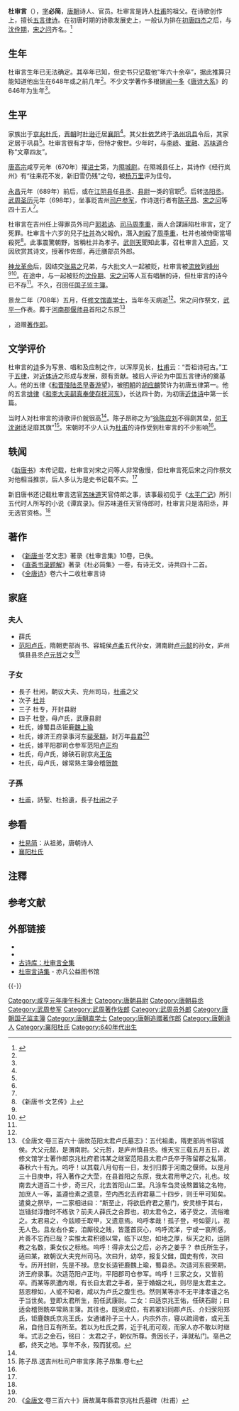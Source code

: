 

{{東亞男性歷史人物
|國家=唐
|圖片名稱=Tang dynasty poet Du Shenyan.jpg
|圖片大小 =250px
|姓名= 杜審言
|字= 必簡
|號=
|名稱= 杜甫
|身份= 诗人
|族裔 = [[汉族|汉族]]
|籍貫= 唐朝巩县（今河南巩义市）
|祖籍= 杜陵（今陝西省西安市）
|出生日期= 約莫 [[唐太宗|唐太宗]][[貞觀|貞觀]]二十一年前<br />(648年)
|出生地點  =
|逝世日期=[[唐中宗|唐中宗]][[景龍|景龍]]二年五月<br />{{Death year and age|708|648}}
|墓葬=[[河南府|河南府]][[偃師縣|偃師縣]]首阳之東原
|祠廟=
|通稱= 
|父親=[[杜依藝|杜依藝]]
|母親=
|繼母=
|妻=盧氏、薛氏
|妻之父=
|異母兄弟=
|異母姊妹=
|子=[[杜閒|杜閒]]<br />[[杜並|杜並]]<br />[[杜專|杜專]]<br />[[杜登|杜登]]
|女=杜氏(嫁蜀縣丞鉅鹿[[魏上瑜|魏上瑜]])<br />杜氏(嫁濟王府錄事河東[[裴榮期|裴榮期]])<br />杜氏(嫁平陽郡司倉參軍范陽[[盧正均|盧正均]])<br />杜氏(嫁硤石縣尉京兆[[王佑|王佑]])<br />杜氏(嫁常熟主簿會稽[[賀酰|賀酰]])
|其他親屬=祖父：[[杜魚石|杜魚石]]<br />子孫：詩聖[[杜甫|杜甫]]<br />杜穎<br />杜觀<br />杜豐<br />杜氏
|後世尊稱= 
|著作   = 《杜審言詩集》(後人編輯)
}}



'''杜审言'''（{{bd|？||708年|catIdx=D杜}}），[[表字|字]]'''必简'''，[[唐朝|唐朝]]诗人、官员。杜审言是詩人[[杜甫|杜甫]]的祖父。在诗歌创作上，擅长[[五言律诗|五言律诗]]。在初唐时期的诗歌发展史上，一般认为排在[[初唐四杰|初唐四杰]]之后，与[[沈佺期|沈佺期]]，[[宋之问|宋之问]]齐名。<ref name="傅璇琮">{{cite book |author1=傅璇琮 |title=唐代诗人丛考 |date=2003 |publisher=中华书局 |location=北京 |isbn=7101035965 |pages=22-39}}</ref>

==生年==
杜审言生年已无法确定。其卒年已知，但史书只记载他“年六十余卒”，据此推算只能知道他出生在648年或之前几年<ref name="傅璇琮" />。不少文学著作多根据[[闻一多|闻一多]]《[[唐诗大系|唐诗大系]]》的646年为生年<ref name="傅璇琮" />。

== 生平 ==

家族出于[[京兆杜氏|京兆杜氏]]，[[晋朝|晋朝]]时[[杜逊|杜逊]]迁居[[襄阳|襄阳]]<ref name="傅璇琮" />。其父[[杜依艺|杜依艺]]终于[[洛州_(唐朝)|洛州]][[巩县|巩县]]令后，其家定居于巩县<ref name="傅璇琮" />。杜审言很有才华，但恃才傲世。少年时，与[[李峤|李峤]]、[[崔融_(国子司业)|崔融]]、[[苏味道|苏味道]]合称“文章四友”。

[[唐高宗|唐高宗]]咸亨元年（670年）擢[[进士|进士]]第，为[[隰城县|隰城]][[县尉|尉]]。在隰城县任上，其诗作《经行岚州》有“往来花不发，新旧雪仍残”之句，被[[杨万里_(南宋)|杨万里]]评为佳句。

[[永昌_(唐朝)|永昌]]元年（689年）前后，或在[[江阴县|江阴县]]任[[县丞|县丞]]、[[县尉|县尉]]一类的官职<ref name="傅璇琮" />。后转[[洛阳县|洛阳]][[县丞|丞]]{{NoteTag|1=史料未载任职时间。696年应已任洛阳丞。<ref name="傅璇琮" />}}。[[武周|武周]][[圣历|圣历]]元年（698年），坐事贬吉州[[司户参军|司户参军]]，作诗送行者有[[陈子昂|陈子昂]]、[[宋之问|宋之问]]等四十五人<ref name="傅璇琮" />。

杜审言在吉州任上得罪员外司户[[郭若讷|郭若讷]]、[[司马|司马]][[周季重|周季重]]，兩人合謀誣陷杜审言，定了死罪。杜审言十六岁的兒子[[杜并|杜并]]為父報仇{{NoteTag|1=史书记载为十三岁，《大周故京兆男子杜并墓志铭并序》记为十六岁。}}，潛入[[刺殺|刺殺]]了[[周季重|周季重]]，杜并也被侍衛當場殺死<ref>《新唐书·文艺传》上</ref>。此事震驚朝野，皆稱杜并為孝子。[[武则天|武则天]]聞知此事，召杜审言入[[首都|京師]]，又因欣赏其诗文，授著作佐郎，再迁膳部员外郎。

[[神龙革命|神龙革命]]后，因结交[[张易之|张易之]]兄弟，与大批文人一起被贬，杜审言被[[流放|流放]]到[[峰州|峰州]]<ref name="傅璇琮" /><ref>{{cite book zh|author= 耿慧玲|title= 金石地理所反映的越南漢化勢力|format= doc|publisher= [[朝陽科技大學|朝陽科技大學]]通識教育中心|date= 1991|accessdate= 2006-01-31|url= http://www.cyut.edu.tw/~ts/paper/main_paper_word/91_inschool/27.doc|quote= [[越南|越南]][[河西省_(越南)|河西省]]的[[青威縣|青威縣]]和[[國威縣|國威縣]]，古稱峰州。|archive-date= 2007-09-27|archive-url= https://web.archive.org/web/20070927022910/http://www.cyut.edu.tw/~ts/paper/main_paper_word/91_inschool/27.doc|dead-url= no}}</ref>。在途中，与一起被贬的[[沈佺期|沈佺期]]、[[宋之问|宋之问]]等人互有唱酬的诗，但杜审言的诗今已不存<ref name="傅璇琮" />。不久，召回任[[国子监|国子监]][[主簿|主簿]]。

景龙二年（708年）五月，任[[修文馆|修文馆]][[直学士|直学士]]，当年冬天病逝<ref name="傅璇琮" />。宋之问作祭文，[[武平一|武平一]]作表。葬于[[河南郡|河南郡]][[偃师县|偃师县]]首阳之东原<ref name=autogenerated1>《全唐文·卷三百六十·唐故范阳太君卢氏墓志》：五代祖柔，隋吏部尚书容城侯。大父元懿，是渭南尉。父元哲，是庐州慎县丞。维天宝三载五月五日，故修文馆学士著作郎京兆杜府君讳某之继室范阳县太君卢氏卒于陈留郡之私第，春秋六十有九。呜呼！以其载八月旬有一日，发引归葬于河南之偃师。以是月三十日庚申，将入著作之大茔，在县首阳之东原，我太君用甲之穴，礼也。坟南去大道百二十步，奇三尺，北去首阳山二里。凡涂车刍灵设熬置铭之名物，加庶人一等，盖遵俭素之遗意，茔内西北去府君墓二十四步，则壬甲可知矣。遣奠之祭毕，一二家相进曰：“斯至止，将欲启府君之墓门，安灵榇于其右，岂锸挝淳撸时不练欤？前夫人薛氏之合葬也，初太君令之，诸子受之，流俗难之。太君易之，今兹顺壬取甲，又遗意焉。呜呼孝哉！孤子登，号如婴儿，视无人色。且左右仆妾，洎厮役之贱，皆蓬首灰心，呜呼流涕，宁或一哀所感，片善不忘而已哉？实惟太君积德以常，临下以恕，如地之厚，纵天之和，运阴教之名数，秉女仪之标格。呜呼！得非太公之后，必齐之姜乎？ 恭氏所生子，适曰某，故朝议大夫兖州司马。次曰升，幼卒，报复父雠，国史有传，次曰专。历开封尉，先是不禄。息女长适钜鹿魏上瑜，蜀县丞。次适河东裴荣期，济王府录事。次适范阳卢正均，平阳郡司仓参军。呜呼！三家之女，又皆前卒。而某等夙遭内艰，有长自太君之手者，至于婚姻之礼，则尽是太君主之。慈恩穆如，人或不知者，咸以为卢氏之腹生也。然则某等亦不无平津孝谨之名于当世矣。登即太君所生，前任武康尉。二女：曰适京兆王佑，任硖石尉；曰适会稽贺酰卒常熟主簿。其往也，既哭成位，有若冢妇同郡卢氏、介妇荥阳郑氏，钜鹿魏氏京兆王氏，女通诸孙子三十人，内宗外宗，寝以疏阔者，或元玉帛，自他日互有所至。若以为杜氏之葬，近于礼而可观，而家人亦不敢以时继年。式志之金石，铭曰： 太君之子，朝仪所尊。贵因长子，泽就私门。亳邑之都，终天之地。享年不永，殁而犹视。</ref></ref>，追赠[[著作郎|著作郎]]。

==文学评价==
杜审言的[[诗|诗]]多为写景、唱和及应制之作，以浑厚见长，[[杜甫|杜甫]]云：“吾祖诗冠古。”工于[[五律|五律]]，对[[近体诗|近体诗]]之形成与发展，颇有贡献。被后人评论为中国五言律诗的奠基人。他的五律《[[s:和晉陵陸丞早春游望|和晋陵陆丞早春游望]]》，被[[明朝|明朝]]的[[胡应麟|胡应麟]]赞许为初唐五律第一。他的五言[[排律|排律]]《[[s:和李大夫嗣真奉使存撫河東|和李大夫嗣真奉使存抚河东]]》，长达四十韵，为初唐[[近体诗|近体诗]]中第一长篇。

当时人对杜审言的诗歌评价就很高<ref name="傅璇琮" />。陈子昂称之为“[[徐幹|徐]][[陈琳|陈]][[应玚|应]][[刘桢|刘]]不得劘其垒，[[何逊|何]][[王融|王]][[沈约|沈]][[谢朓|谢]]适足靡其旗”<ref>陈子昂.送吉州杜司户审言序.陈子昂集.卷七</ref>。宋朝时不少人认为[[杜甫|杜甫]]的诗作受到杜审言的不少影响<ref name="傅璇琮" />。

==轶闻==
《[[新唐书|新唐书]]》本传记载，杜审言对宋之问等人非常傲慢，但杜审言死后宋之问作祭文对他相当推崇，后人多认为是史书记载不实。<ref name="傅璇琮" />

新旧唐书还记载杜审言选官[[苏味道|苏味道]]天官侍郎之事，该事最初见于《[[太平广记|太平广记]]》所引五代时人所写的小说《谭宾录》。但苏味道任天官侍郎时，杜审言只是洛阳丞，并无选官资格。<ref name="傅璇琮" />

== 著作 ==
* 《[[新唐书|新唐书]]·艺文志》著录《杜审言集》10卷，已佚。
* 《[[直斋书录题解|直斋书录题解]]》著录《杜必简集》一卷，有诗无文，诗共四十二首。
* 《[[全唐诗|全唐诗]]》卷六十二收杜审言诗

==家庭==
===夫人===
*薛氏
*[[范阳卢氏|范阳卢氏]]，隋朝吏部尚书、容城侯[[卢柔|卢柔]]五代孙女，渭南尉[[卢元懿|卢元懿]]的孙女，庐州慎县县丞[[卢元哲|卢元哲]]之女<ref name=autogenerated1 />

=== 子女 ===
* 長子 杜闲，朝议大夫、兖州司马，[[杜甫|杜甫]]之父
* 次子 [[杜并|杜并]]
* 三子 杜专，开封县尉
* 四子 杜登，母卢氏，武康县尉
* 杜氏，嫁蜀县丞钜鹿[[魏上瑜|魏上瑜]]
* 杜氏，嫁济王府录事河东[[裴荣期|裴荣期]]，封万年[[县君|县君]]<ref>《[[全唐文|全唐文]]·卷三百六十》唐故萬年縣君京兆杜氏墓碑（杜甫）</ref>
* 杜氏，嫁平阳郡司仓参军范阳[[卢正均|卢正均]]
* 杜氏，母卢氏，嫁硖石尉京兆[[王佑|王佑]]
* 杜氏，母卢氏，嫁常熟主簿会稽[[贺酰|贺酰]]

=== 子孫 ===
* [[杜甫|杜甫]]，詩聖、杜拾遺，長子[[杜闲|杜闲]]之子

==参看==
*[[杜易简|杜易简]]：从祖弟，唐朝诗人
*[[襄阳杜氏|襄阳杜氏]]

==注釋==
{{NoteFoot}}
== 参考文献 ==
{{Reflist|2}}

== 外部链接 ==
{{wikisource author}}
*{{Wikisource-inline|全唐詩/卷062}}
*{{douban people|type=book}}
* [https://www.shigeku.org/xlib/lingshidao/gushi/dushenyan.htm 古诗库：杜审言全集] {{Wayback|url=https://www.shigeku.org/xlib/lingshidao/gushi/dushenyan.htm |date=20210313120848 }}
* [http://www.shuku.net:8082/novels/shici/dushenyan.html 杜审言诗集] {{Wayback|url=http://www.shuku.net:8082/novels/shici/dushenyan.html |date=20201123150832 }} - 亦凡公益图书馆

{{-}}
{{並稱|文章四友|[[杜审言|杜審言]]　-　[[苏味道|蘇味道]]　-　[[李嶠|李　嶠]]　-　[[崔融_(国子司业)|崔　融]]}}
{{規範控制}}
{{DEFAULTSORT:Du杜}}

[[Category:咸亨元年庚午科進士|Category:咸亨元年庚午科進士]]
[[Category:唐朝县尉|Category:唐朝县尉]]
[[Category:唐朝县丞|Category:唐朝县丞]]
[[Category:武周参军|Category:武周参军]]
[[Category:武周著作佐郎|Category:武周著作佐郎]]
[[Category:武周员外郎|Category:武周员外郎]]
[[Category:唐朝国子监主簿|Category:唐朝国子监主簿]]
[[Category:唐朝直学士|Category:唐朝直学士]]
[[Category:唐朝追赠著作郎|Category:唐朝追赠著作郎]]
[[Category:唐朝诗人|Category:唐朝诗人]]
[[Category:襄阳杜氏|Category:襄阳杜氏]]
[[Category:640年代出生|Category:640年代出生]]